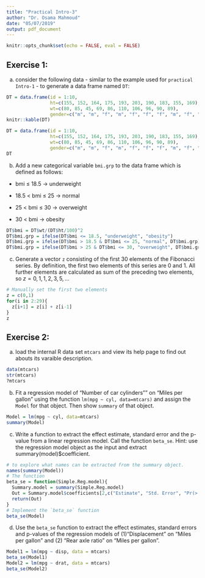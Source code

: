 ```yaml
---
title: "Practical Intro-3"
author: "Dr. Osama Mahmoud"
date: "05/07/2019"
output: pdf_document
---
```


```r
knitr::opts_chunk$set(echo = FALSE, eval = FALSE)
```

## Exercise 1:
  
  a) consider the following data - similar to the example used for `practical Intro-1` - to generate a data frame named `DT`:
  
```r
DT = data.frame(id = 1:10,
                ht=c(155, 152, 164, 175, 193, 203, 190, 183, 155, 169),
                wt=c(80, 85, 45, 69, 86, 110, 106, 96, 90, 89),
                gender=c("m", "m", "f", "m", "f", "f", "f", "m", "f", "m"))
knitr::kable(DT)
```

```r
DT = data.frame(id = 1:10,
                ht=c(155, 152, 164, 175, 193, 203, 190, 183, 155, 169),
                wt=c(80, 85, 45, 69, 86, 110, 106, 96, 90, 89),
                gender=c("m", "m", "f", "m", "f", "f", "f", "m", "f", "m"))
DT
```
  
  b) Add a new categorical variable `bmi.grp` to the data frame which is defined as follows:

  * bmi $\leq$ 18.5 $\rightarrow$ underweight

  * 18.5 < bmi $\leq$ 25 $\rightarrow$ normal

  * 25 < bmi $\leq$ 30 $\rightarrow$ overweight 

  * 30 < bmi $\rightarrow$ obesity
  
```r
DT$bmi = DT$wt/(DT$ht/100)^2
DT$bmi.grp = ifelse(DT$bmi <= 18.5, "underweight", "obesity")
DT$bmi.grp = ifelse(DT$bmi > 18.5 & DT$bmi <= 25, "normal", DT$bmi.grp)
DT$bmi.grp = ifelse(DT$bmi > 25 & DT$bmi <= 30, "overweight", DT$bmi.grp)
```

  c) Generate a vector `z` consisting of the first 30 elements of the Fibonacci series. By definition, the first two elements of this series are 0 and 1. All further elements are calculated as sum of the preceding two elements, so $z=0,1,1,2,3,5,\ldots$

```r
# Manually set the first two elements
z = c(0,1)
for(i in 2:29){
  z[i+1] = z[i] + z[i-1]
}
z
```

## Exercise 2: 

  a) load the internal R data set `mtcars` and view its help page to find out abouts its varaible description.

```r
data(mtcars)
str(mtcars)
?mtcars
```

  b) Fit a regression model of "Number of car cylinders"" on "Miles per gallon" using the function `lm(mpg ~ cyl, data=mtcars)` and assign the `Model` for that object. Then show `summary` of that object.
  
```r
Model = lm(mpg ~ cyl, data=mtcars)
summary(Model)
```

  c)  Write a function to extract the effect estimate, standard error and the p-value from a linear regression model. Call the function `beta_se`. Hint: use the regression model object as the input and extract summary(model)$coefficient.
  
```r
# to explore what names can be extracted from the summary object.
names(summary(Model))
# The function
beta_se = function(Simple.Reg.model){
  Summary.model = summary(Simple.Reg.model)
  Out = Summary.model$coefficients[2,c("Estimate", "Std. Error", "Pr(>|t|)")]
  return(Out)
}
# Implement the `beta_se` function
beta_se(Model)
```
  
  d) Use the `beta_se` function to extract the effect estimates, standard errors and p-values of the regression models of (1)"Displacement" on "Miles per gallon" and (2) "Rear axle ratio" on "Miles per gallon".
  
```r
Model1 = lm(mpg ~ disp, data = mtcars)
beta_se(Model1)
Model2 = lm(mpg ~ drat, data = mtcars)
beta_se(Model2)
```